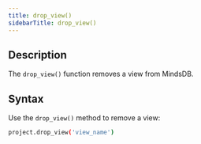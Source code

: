 ```yaml
---
title: drop_view()
sidebarTitle: drop_view()
---
```


## Description

The `drop_view()` function removes a view from MindsDB.

## Syntax

Use the `drop_view()` method to remove a view:

```bash
project.drop_view('view_name')
```
